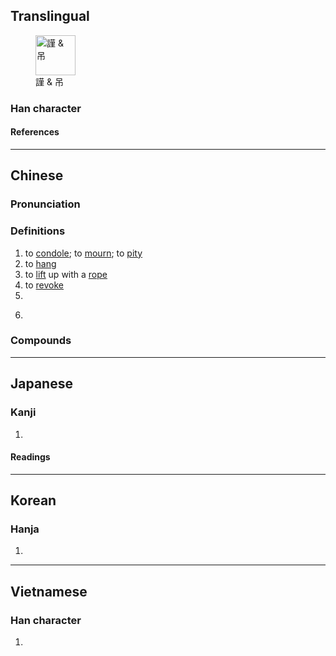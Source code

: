 {{also|弔}}
{{character info/new}}
==Translingual==
[[File:謹吊.jpg|thumb|64px|謹 & 吊]]

===Han character===
{{Han char|rn=30|rad=口|as=03|sn=6|four=60227|canj=RLB|ids=⿱口巾}}

====References====
{{Han ref|kx=0175.030|dkj=03291|dj=0389.030|hdz=10579.010|uh=540A}}

----

==Chinese==
{{zh-forms|alt=*弔}}

===Pronunciation===
{{zh-pron
|m=diào
|c=diu3
|h=pfs=tiau
|md=
|mn=tiàu/twv:tiò
|mn-t=diao3/diou3
|mn-t_note=diao3 - Shantou; diou3 - Chaozhou
|w=
|mc=y
|oc=y
|cat=v,cl,n
}}

===Definitions===
{{zh-hanzi}}

# to [[condole]]; to [[mourn]]; to [[pity]]
# to [[hang]]
# to [[lift]] up with a [[rope]]
# to [[revoke]]
# {{zh-classifier|[[string]]s of 1000 [[copper]] [[coin]]s}}
# {{lb|zh|vulgar}} {{zh-alt-form|屌|[[penis]]}}

===Compounds===
{{zh-der|吊腰|吊兒郎當|半吊子|吊飾|吊客眉|吊窗|吊床|二吊六|吊拷絣把|吊水|吊稍|吊線|吊毛|吊嗓子|吊拷繃扒|吊死鬼|吊名|吊胃口|吊子|吊車|吊場|吊扣|吊腳|九吊六的|吊子曰兒|吊樓|吊扇|孤形吊影|吊鋪|吊燈|吊伐|吊譽沽名|吊腳兒|吊銷|吊死|塔吊|吊鋼絲|吊鉤|吊車尾|吊衣架|吊環|吊橋|吊放聲納|吊掛|吊帶|吊嘴|吊嗓|吊桶|偷雞吊狗|倒吊|上吊|拖吊|沽名吊譽|拖吊車|攀今吊古|浮吊|盆吊|掤扒吊栲|懸心吊膽|懸吊|白板單吊|提心吊膽|馬吊|龍門吊|肉吊窗|繃扒吊拷|藥吊子|翻來吊去|絣扒吊拷|繃爬吊拷}}

{{zh-cat|Elementary}}

----

==Japanese==

===Kanji===
{{ja-kanji|grade=|rs=口03}}

# {{rfdef|ja|sort=口03}}

====Readings====
{{ja-readings
|goon=ちょう<てう
|kanon=ちょう<てう
|kun=つる-す, つ-る
}}

----

==Korean==

===Hanja===
{{ko-hanja|적}}

# {{rfdef|ko|sort=口03}}

----

==Vietnamese==

===Han character===
{{vi-readings|reading=[[điếu]]|rs=口03}}

# {{rfdef|vi|sort=口03}}